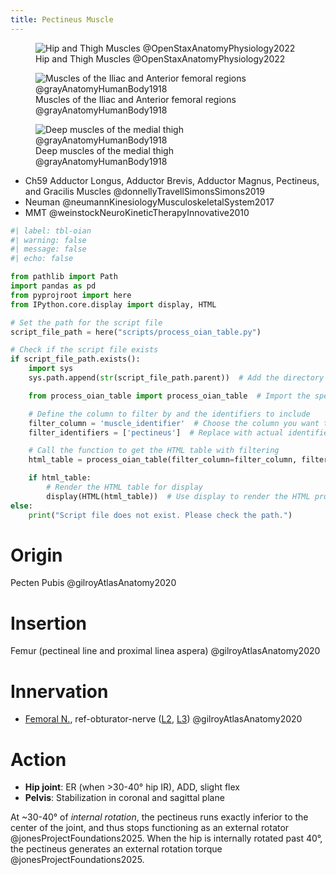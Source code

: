 ```yaml
---
title: Pectineus Muscle
---
```


![Hip and Thigh Muscles @OpenStaxAnatomyPhysiology2022](/The Archive/Images/OpenStax Anatomy and Physiology 2e/fig11.29 Hip and Thigh Muscles.jpeg){#fig-openstax-fig11.29}

![Muscles of the Iliac and Anterior femoral regions @grayAnatomyHumanBody1918](/The Archive/Images/Gray anatomy 1918 images/Myology/image430 Muscles of the iliac and anterior femoral regions.gif)

![Deep muscles of the medial thigh @grayAnatomyHumanBody1918](/The Archive/Images/Gray anatomy 1918 images/Myology/image433 Deep muscles of the medial femoral region.gif)

::: {.callout title="Reading list"}

- Ch59 Adductor Longus, Adductor Brevis, Adductor Magnus, Pectineus, and Gracilis Muscles @donnellyTravellSimonsSimons2019
- Neuman @neumannKinesiologyMusculoskeletalSystem2017
- MMT @weinstockNeuroKineticTherapyInnovative2010


:::

```python
#| label: tbl-oian
#| warning: false
#| message: false
#| echo: false

from pathlib import Path
import pandas as pd
from pyprojroot import here
from IPython.core.display import display, HTML

# Set the path for the script file
script_file_path = here("scripts/process_oian_table.py")

# Check if the script file exists
if script_file_path.exists():
    import sys
    sys.path.append(str(script_file_path.parent))  # Add the directory of the script to the system path

    from process_oian_table import process_oian_table  # Import the specific function

    # Define the column to filter by and the identifiers to include
    filter_column = 'muscle_identifier'  # Choose the column you want to filter by
    filter_identifiers = ['pectineus']  # Replace with actual identifiers you want to include

    # Call the function to get the HTML table with filtering
    html_table = process_oian_table(filter_column=filter_column, filter_identifiers=filter_identifiers)

    if html_table:
        # Render the HTML table for display
        display(HTML(html_table))  # Use display to render the HTML properly
else:
    print("Script file does not exist. Please check the path.")

```


# Origin {#origin}

Pecten Pubis @gilroyAtlasAnatomy2020 

# Insertion {#insertion}
Femur (pectineal line and proximal linea aspera) @gilroyAtlasAnatomy2020

# Innervation {#innervation}

- [Femoral N.]({{< var ref-femoral-nerve.path >}}), ref-obturator-nerve ([L2]({{< var ref-nerve-root.l2 >}}), [L3]({{< var ref-nerve-root.l3 >}})) @gilroyAtlasAnatomy2020 

# Action {#action}

- **Hip joint**: ER (when &gt;30-40&deg; hip IR), ADD, slight flex
- **Pelvis**: Stabilization in coronal and sagittal plane


At ~30-40&deg; of *internal rotation*, the pectineus runs exactly inferior to the center of the joint, and thus stops functioning as an external rotator @jonesProjectFoundations2025.
When the hip is internally rotated past 40&deg;, the pectineus generates an external rotation torque @jonesProjectFoundations2025.
